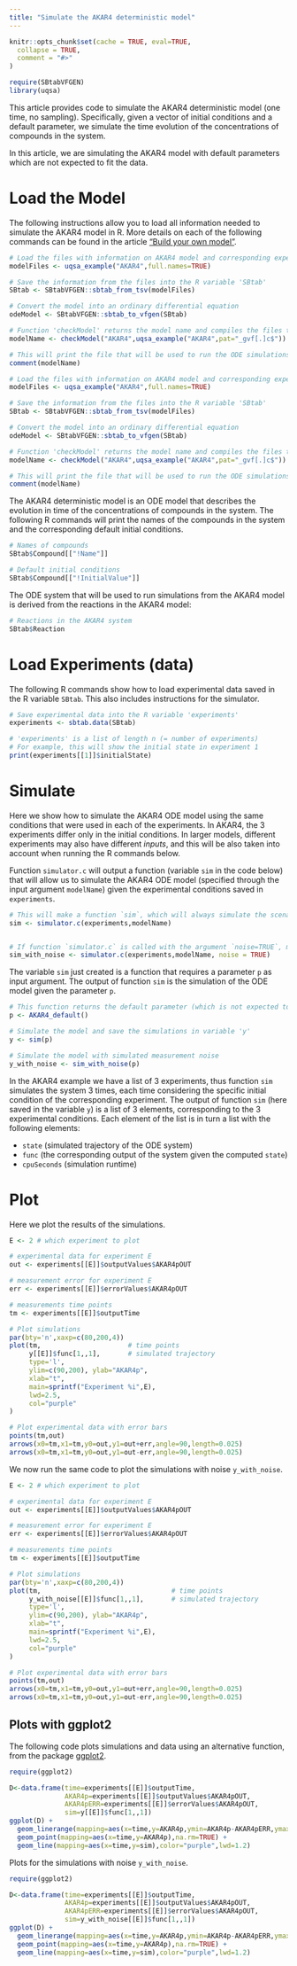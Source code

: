 ```yaml
---
title: "Simulate the AKAR4 deterministic model"
---
```


```r
knitr::opts_chunk$set(cache = TRUE, eval=TRUE,
  collapse = TRUE,
  comment = "#>"
)
```

```r
require(SBtabVFGEN)
library(uqsa)
```

This article provides code to simulate the AKAR4 deterministic model (one time, no sampling). Specifically, given a vector of initial conditions and a default parameter, we simulate the time evolution of the concentrations of compounds in the system.

In this article, we are simulating the AKAR4 model with default parameters which are not expected to fit the data.

# Load the Model

The following instructions allow you to load all information needed to simulate the AKAR4 model in R. More details on each of the following commands can be found in the article ["Build your own model"](user_model.html).

```r
# Load the files with information on AKAR4 model and corresponding experimental data
modelFiles <- uqsa_example("AKAR4",full.names=TRUE)

# Save the information from the files into the R variable 'SBtab'
SBtab <- SBtabVFGEN::sbtab_from_tsv(modelFiles)

# Convert the model into an ordinary differential equation
odeModel <- SBtabVFGEN::sbtab_to_vfgen(SBtab)

# Function 'checkModel' returns the model name and compiles the files that will be used to run the ODE solver
modelName <- checkModel("AKAR4",uqsa_example("AKAR4",pat="_gvf[.]c$"))

# This will print the file that will be used to run the ODE simulations
comment(modelName)

```


```r

# Load the files with information on AKAR4 model and corresponding experimental data
modelFiles <- uqsa_example("AKAR4",full.names=TRUE)

# Save the information from the files into the R variable 'SBtab'
SBtab <- SBtabVFGEN::sbtab_from_tsv(modelFiles)

# Convert the model into an ordinary differential equation
odeModel <- SBtabVFGEN::sbtab_to_vfgen(SBtab)

# Function 'checkModel' returns the model name and compiles the files that will be used to run the ODE solver
modelName <- checkModel("AKAR4",uqsa_example("AKAR4",pat="_gvf[.]c$"))

# This will print the file that will be used to run the ODE simulations
comment(modelName)
```

The AKAR4 deterministic model is an ODE model that describes the evolution in time of the concentrations of compounds in the system. The following R commands will print the names of the compounds in the system and the corresponding default initial conditions.

```r
# Names of compounds
SBtab$Compound[["!Name"]]

# Default initial conditions
SBtab$Compound[["!InitialValue"]]
```


The ODE system that will be used to run simulations from the AKAR4 model is derived from the reactions in the AKAR4 model:

```r
# Reactions in the AKAR4 system
SBtab$Reaction
```

# Load Experiments (data)

The following R commands show how to load experimental data saved in the R variable `SBtab`. This also includes instructions for the simulator.

```r
# Save experimental data into the R variable 'experiments' 
experiments <- sbtab.data(SBtab)

# 'experiments' is a list of length n (= number of experiments)
# For example, this will show the initial state in experiment 1
print(experiments[[1]]$initialState)
```

# Simulate

Here we show how to simulate the AKAR4 ODE model using the same conditions that were used in each of the experiments. In AKAR4, the 3 experiments differ only in the initial conditions. In larger models, different experiments may also have different *inputs*, and this will be also taken into account when running the R commands below.

Function `simulator.c` will output a function (variable `sim` in the code below) that will allow us to simulate the AKAR4 ODE model (specified through the input argument `modelName`) given the experimental conditions saved in `experiments`.

```r
# This will make a function `sim`, which will always simulate the scenarios described in the `experiments` list, but for user supplied parameters
sim <- simulator.c(experiments,modelName)


# If function `simulator.c` is called with the argument `noise=TRUE`, measurement errors are simulated and added to the trajectory
sim_with_noise <- simulator.c(experiments,modelName, noise = TRUE)
```

The variable `sim` just created is a function that requires a parameter `p` as input argument. The output of function `sim` is the simulation of the ODE model given the parameter `p`.

```r
# This function returns the default parameter (which is not expected to fit the experimental data)
p <- AKAR4_default()

# Simulate the model and save the simulations in variable 'y'
y <- sim(p)

# Simulate the model with simulated measurement noise
y_with_noise <- sim_with_noise(p)
```


In the AKAR4 example we have a list of 3 experiments, thus function `sim` simulates the system 3 times, each time considering the specific initial condition of the corresponding experiment. The output of function `sim` (here saved in the variable `y`) is a list of 3 elements, corresponding to the 3 experimental conditions. Each element of the list is in turn a list with the following elements:

* `state` (simulated trajectory of the ODE system)
* `func` (the corresponding output of the system given the computed `state`)
* `cpuSeconds` (simulation runtime)

# Plot

Here we plot the results of the simulations.

```r
E <- 2 # which experiment to plot

# experimental data for experiment E
out <- experiments[[E]]$outputValues$AKAR4pOUT

# measurement error for experiment E
err <- experiments[[E]]$errorValues$AKAR4pOUT

# measurements time points
tm <- experiments[[E]]$outputTime

# Plot simulations
par(bty='n',xaxp=c(80,200,4))
plot(tm,                      # time points
     y[[E]]$func[1,,1],       # simulated trajectory
     type='l',
     ylim=c(90,200), ylab="AKAR4p",
     xlab="t",
     main=sprintf("Experiment %i",E),
     lwd=2.5,
     col="purple"
)

# Plot experimental data with error bars
points(tm,out)
arrows(x0=tm,x1=tm,y0=out,y1=out+err,angle=90,length=0.025)
arrows(x0=tm,x1=tm,y0=out,y1=out-err,angle=90,length=0.025)
```


We now run the same code to plot the simulations with noise `y_with_noise`.

```r
E <- 2 # which experiment to plot

# experimental data for experiment E
out <- experiments[[E]]$outputValues$AKAR4pOUT

# measurement error for experiment E
err <- experiments[[E]]$errorValues$AKAR4pOUT

# measurements time points
tm <- experiments[[E]]$outputTime

# Plot simulations
par(bty='n',xaxp=c(80,200,4))
plot(tm,                                 # time points
     y_with_noise[[E]]$func[1,,1],       # simulated trajectory
     type='l',
     ylim=c(90,200), ylab="AKAR4p",
     xlab="t",
     main=sprintf("Experiment %i",E),
     lwd=2.5,
     col="purple"
)

# Plot experimental data with error bars
points(tm,out)
arrows(x0=tm,x1=tm,y0=out,y1=out+err,angle=90,length=0.025)
arrows(x0=tm,x1=tm,y0=out,y1=out-err,angle=90,length=0.025)
```

## Plots with ggplot2

The following code plots simulations and data using an alternative function, from the package [ggplot2](https://ggplot2.tidyverse.org/).

```r
require(ggplot2)

D<-data.frame(time=experiments[[E]]$outputTime,
              AKAR4p=experiments[[E]]$outputValues$AKAR4pOUT,
              AKAR4pERR=experiments[[E]]$errorValues$AKAR4pOUT,
              sim=y[[E]]$func[1,,1])
ggplot(D) +
  geom_linerange(mapping=aes(x=time,y=AKAR4p,ymin=AKAR4p-AKAR4pERR,ymax=AKAR4p+AKAR4pERR),na.rm=TRUE) +
  geom_point(mapping=aes(x=time,y=AKAR4p),na.rm=TRUE) +
  geom_line(mapping=aes(x=time,y=sim),color="purple",lwd=1.2)
```

Plots for the simulations with noise `y_with_noise`.

```r
require(ggplot2)

D<-data.frame(time=experiments[[E]]$outputTime,
              AKAR4p=experiments[[E]]$outputValues$AKAR4pOUT,
              AKAR4pERR=experiments[[E]]$errorValues$AKAR4pOUT,
              sim=y_with_noise[[E]]$func[1,,1])
ggplot(D) +
  geom_linerange(mapping=aes(x=time,y=AKAR4p,ymin=AKAR4p-AKAR4pERR,ymax=AKAR4p+AKAR4pERR),na.rm=TRUE) +
  geom_point(mapping=aes(x=time,y=AKAR4p),na.rm=TRUE) +
  geom_line(mapping=aes(x=time,y=sim),color="purple",lwd=1.2)
```

